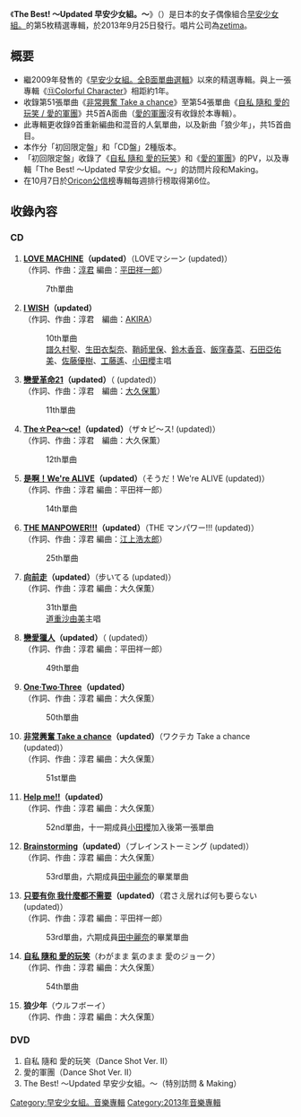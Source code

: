 {{refimprove|time=2012-05-19T05:11:06+00:00}}
{{Infobox Album
| Name                  = The Best! ～Updated 早安少女組。～
| Cover                 = Morning Musume - The Best! Updated Lim.jpg
| Type                  = [[精選輯|精選輯]]
| Artist                = [[早安少女組。|早安少女組。]]
| Released              = 2013年9月25日
| Genre                 = [[J-POP|J-POP]]
| Length                = 
| Label                 = [[zetima|zetima]]
| Producer              = [[淳君|淳君]]
| Reviews               = 
| Chart position        = * 週榜最高排名第6位<small>（[[Oricon公信榜|Oricon]]）</small> 
* 2013年9月度月排名第25名
| Certification         = 
| Last album            = [[⑬Colorful_Character|⑬Colorful Character]]<br />（2012年）
| This album            = '''The Best! ～Updated 早安少女組。～'''<br />（2013年）
| Next album            = [[早安少女組。全B面單曲選輯_Vol.2|早安少女組。全B面單曲選輯 Vol.2]]<br />（2014年）
| Misc           = {{Singles
 | Name          = The Best! ～Updated 早安少女組。～
 | Type          = 精選輯
 | Single 1      = [[非常興奮_Take_a_chance|非常興奮 Take a chance]] 
 | Single 1 date = 2012年10月10日
 | Single 2      = [[Help_me!!|Help me!!]]
 | Single 2 date = 2013年1月23日
 | Single 3      = [[Brainstorming_/_只要有你_我什麼都不需要|Brainstorming / 只要有你 我什麼都不需要]]
 | Single 3 date = 2013年4月17日
 | Single 4      = [[自私_隨和_愛的玩笑_/_愛的軍團|自私 隨和 愛的玩笑 / 愛的軍團]]
 | Single 4 date = 2013年8月28日
}}
}}
《'''The Best! ～Updated 早安少女組。～'''》（{{lang|ja|The Best! ～Updated モーニング娘。～}}）是日本的女子偶像組合[[早安少女組。|早安少女組。]]的第5枚精選專輯，於2013年9月25日發行。唱片公司為[[zetima|zetima]]。

==概要==
* 繼2009年發售的《[[早安少女組。全B面單曲選輯|早安少女組。全B面單曲選輯]]》以來的精選專輯。與上一張專輯《[[⑬Colorful_Character|⑬Colorful Character]]》相距約1年。
* 收錄第51張單曲《[[非常興奮_Take_a_chance|非常興奮 Take a chance]]》至第54張單曲《[[自私_隨和_愛的玩笑_/_愛的軍團|自私 隨和 愛的玩笑 / 愛的軍團]]》共5首A面曲（[[自私_隨和_愛的玩笑_/_愛的軍團|愛的軍團]]沒有收錄於本專輯）。
* 此專輯更收錄9首重新編曲和混音的人氣單曲，以及新曲「狼少年」，共15首曲目。
* 本作分「初回限定盤」和「CD盤」2種版本。
* 「初回限定盤」收錄了《[[自私_隨和_愛的玩笑_/_愛的軍團|自私 隨和 愛的玩笑]]》和《[[自私_隨和_愛的玩笑_/_愛的軍團|愛的軍團]]》的PV，以及專輯「The Best! ～Updated 早安少女組。～」的訪問片段和Making。
* 在10月7日於[[Oricon公信榜|Oricon公信榜]]專輯每週排行榜取得第6位。

==收錄內容==
===CD===
#'''[[LOVE_MACHINE|LOVE MACHINE]]（updated）'''（LOVEマシーン (updated)）<br />（作詞、作曲：[[淳君|淳君]] 編曲：[[平田祥一郎|平田祥一郎]]）
#:7th單曲
#'''[[I_WISH|I WISH]]（updated）'''<br />（作詞、作曲：淳君　編曲：[[AKIRA|AKIRA]]）
#:10th單曲
#:[[譜久村聖|譜久村聖]]、[[生田衣梨奈|生田衣梨奈]]、[[鞘師里保|鞘師里保]]、[[鈴木香音|鈴木香音]]、[[飯窪春菜|飯窪春菜]]、[[石田亞佑美|石田亞佑美]]、[[佐藤優樹|佐藤優樹]]、[[工藤遙|工藤遙]]、[[小田櫻|小田櫻]]主唱
#'''[[戀愛革命21|戀愛革命21]]（updated）'''（{{lang|ja|恋愛レボリューション21}} (updated)）<br />（作詞、作曲：淳君　編曲：[[大久保薫|大久保薫]]）
#:11th單曲
#'''[[The☆Pea～ce!_/_充滿愛的大宇宙|The☆Pea～ce!]]（updated）'''（ザ☆ピ〜ス! (updated)）<br />（作詞、作曲：淳君　編曲：大久保薫）
#:12th單曲
#'''[[是啊！We're_ALIVE|是啊！We're ALIVE]]（updated）'''（そうだ！We're ALIVE (updated)）<br />（作詞、作曲：淳君 編曲：平田祥一郎）
#:14th單曲
#'''[[THE_MANPOWER!!!|THE MANPOWER!!!]]（updated）'''（THE マンパワー!!! (updated)）<br />（作詞、作曲：淳君 編曲：[[江上浩太郎|江上浩太郎]]）
#:25th單曲
# '''[[向前走_(早安少女組。單曲)|向前走]]（updated）'''（步いてる (updated)）<br/>（作詞、作曲：淳君 編曲：大久保薫）
#:31th單曲
#:[[道重沙由美|道重沙由美]]主唱
# '''[[戀愛獵人|戀愛獵人]]（updated）'''（{{lang|ja|恋愛ハンター}} (updated)）<br/>（作詞、作曲：淳君 編曲：平田祥一郎）
#:49th單曲
# '''[[One·Two·Three/The_摩天樓_Show|One·Two·Three]]（updated）'''<br/>（作詞、作曲：淳君 編曲：大久保薫）
#:50th單曲
# '''[[非常興奮_Take_a_chance|非常興奮 Take a chance]]（updated）'''（ワクテカ Take a chance (updated)）<br/>（作詞、作曲：淳君 編曲：大久保薫）
#:51st單曲
# '''[[Help_me!!|Help me!!]]（updated）'''<br/>（作詞、作曲：淳君 編曲：大久保薫）
#:52nd單曲，十一期成員[[小田櫻|小田櫻]]加入後第一張單曲
# '''[[Brainstorming_/_只要有你_我什麼都不需要|Brainstorming]]（updated）'''（ブレインストーミング (updated)）<br/>（作詞、作曲：淳君 編曲：大久保薫）
#:53rd單曲，六期成員[[田中麗奈_(早安少女組)|田中麗奈]]的畢業單曲
# '''[[Brainstorming_/_只要有你_我什麼都不需要|只要有你 我什麼都不需要]]（updated）'''（君さえ居れば何も要らない (updated)）<br/>（作詞、作曲：淳君 編曲：平田祥一郎）
#:53rd單曲，六期成員[[田中麗奈_(早安少女組)|田中麗奈]]的畢業單曲
# '''[[自私_隨和_愛的玩笑_/_愛的軍團|自私 隨和 愛的玩笑]]'''（わがまま 氣のまま 愛のジョーク）<br/>（作詞、作曲：淳君 編曲：大久保薫）
#:54th單曲
# '''狼少年'''（ウルフボーイ）<br/>（作詞、作曲：淳君 編曲：大久保薫）

===DVD===
# 自私 隨和 愛的玩笑（Dance Shot Ver. II）
# 愛的軍團（Dance Shot Ver. II）
# The Best! ～Updated 早安少女組。～（特別訪問 & Making）

{{早安少女組。}}

{{DEFAULTSORT:The Best! ~Updated Morning Musume~}}
[[Category:早安少女組。音樂專輯|Category:早安少女組。音樂專輯]]
[[Category:2013年音樂專輯|Category:2013年音樂專輯]]